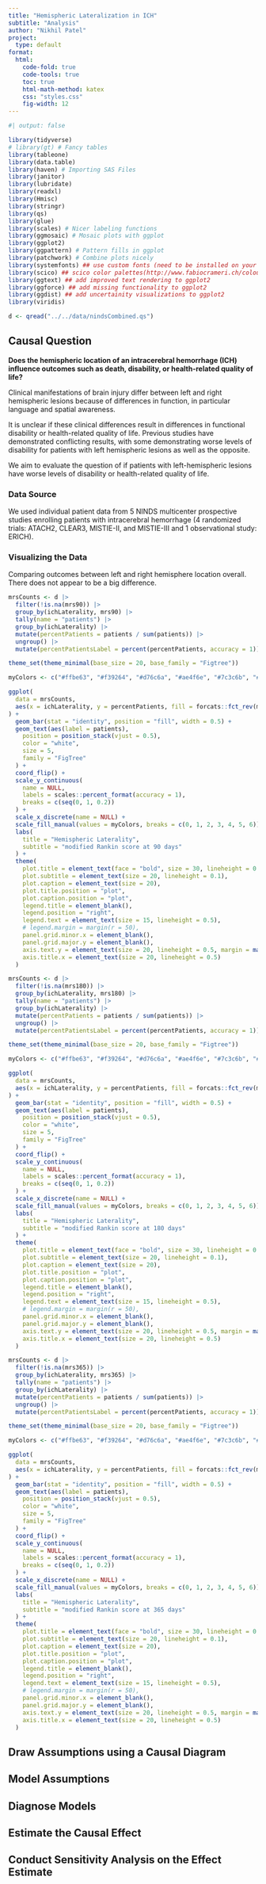 ```yaml
---
title: "Hemispheric Lateralization in ICH"
subtitle: "Analysis"
author: "Nikhil Patel"
project:
  type: default
format:
  html:
    code-fold: true
    code-tools: true
    toc: true
    html-math-method: katex
    css: "styles.css"
    fig-width: 12
---
```



```r
#| output: false

library(tidyverse)
# library(gt) # Fancy tables
library(tableone)
library(data.table)
library(haven) # Importing SAS Files
library(janitor)
library(lubridate)
library(readxl)
library(Hmisc)
library(stringr)
library(qs)
library(glue)
library(scales) # Nicer labeling functions
library(ggmosaic) # Mosaic plots with ggplot
library(ggplot2)
library(ggpattern) # Pattern fills in ggplot
library(patchwork) # Combine plots nicely
library(systemfonts) ## use custom fonts (need to be installed on your OS)
library(scico) ## scico color palettes(http://www.fabiocrameri.ch/colourmaps.php) in R
library(ggtext) ## add improved text rendering to ggplot2
library(ggforce) ## add missing functionality to ggplot2
library(ggdist) ## add uncertainity visualizations to ggplot2
library(viridis)

d <- qread("../../data/nindsCombined.qs")

```

## Causal Question
**Does the hemispheric location of an intracerebral hemorrhage (ICH) influence outcomes such as death, disability, or health-related quality of life?**

Clinical manifestations of brain injury differ between left and right hemispheric lesions because of differences in function, in particular language and spatial awareness.

It is unclear if these clinical differences result in differences in functional disability or health-related quality of life. Previous studies have demonstrated conflicting results, with some demonstrating worse levels of disability for patients with left hemispheric lesions as well as the opposite.

We aim to evaluate the question of if patients with left-hemispheric lesions have worse levels of disability or health-related quality of life.

### Data Source

We used individual patient data from 5 NINDS multicenter prospective studies enrolling patients with intracerebral hemorrhage (4 randomized trials: ATACH2, CLEAR3, MISTIE-II, and MISTIE-III and 1 observational study: ERICH).

### Visualizing the Data

Comparing outcomes between left and right hemisphere location overall. There does not appear to be a big difference.

```r

mrsCounts <- d |>
  filter(!is.na(mrs90)) |>
  group_by(ichLaterality, mrs90) |>
  tally(name = "patients") |>
  group_by(ichLaterality) |>
  mutate(percentPatients = patients / sum(patients)) |>
  ungroup() |>
  mutate(percentPatientsLabel = percent(percentPatients, accuracy = 1))

theme_set(theme_minimal(base_size = 20, base_family = "Figtree"))

myColors <- c("#ffbe63", "#f39264", "#d76c6a", "#ae4f6e", "#7c3c6b", "#462d5d", "#0a1e45") # https://learnui.design/tools/data-color-picker.html#palette

ggplot(
  data = mrsCounts,
  aes(x = ichLaterality, y = percentPatients, fill = forcats::fct_rev(mrs90))
) +
  geom_bar(stat = "identity", position = "fill", width = 0.5) +
  geom_text(aes(label = patients),
    position = position_stack(vjust = 0.5),
    color = "white",
    size = 5,
    family = "FigTree"
  ) +
  coord_flip() +
  scale_y_continuous(
    name = NULL,
    labels = scales::percent_format(accuracy = 1),
    breaks = c(seq(0, 1, 0.2))
  ) +
  scale_x_discrete(name = NULL) +
  scale_fill_manual(values = myColors, breaks = c(0, 1, 2, 3, 4, 5, 6)) +
  labs(
    title = "Hemispheric Laterality",
    subtitle = "modified Rankin score at 90 days"
  ) +
  theme(
    plot.title = element_text(face = "bold", size = 30, lineheight = 0.1),
    plot.subtitle = element_text(size = 20, lineheight = 0.1),
    plot.caption = element_text(size = 20),
    plot.title.position = "plot",
    plot.caption.position = "plot",
    legend.title = element_blank(),
    legend.position = "right",
    legend.text = element_text(size = 15, lineheight = 0.5),
    # legend.margin = margin(r = 50),
    panel.grid.minor.x = element_blank(),
    panel.grid.major.y = element_blank(),
    axis.text.y = element_text(size = 20, lineheight = 0.5, margin = margin(r = -10)),
    axis.title.x = element_text(size = 20, lineheight = 0.5)
  )

```

```r

mrsCounts <- d |>
  filter(!is.na(mrs180)) |>
  group_by(ichLaterality, mrs180) |>
  tally(name = "patients") |>
  group_by(ichLaterality) |>
  mutate(percentPatients = patients / sum(patients)) |>
  ungroup() |>
  mutate(percentPatientsLabel = percent(percentPatients, accuracy = 1))

theme_set(theme_minimal(base_size = 20, base_family = "Figtree"))

myColors <- c("#ffbe63", "#f39264", "#d76c6a", "#ae4f6e", "#7c3c6b", "#462d5d", "#0a1e45") # https://learnui.design/tools/data-color-picker.html#palette

ggplot(
  data = mrsCounts,
  aes(x = ichLaterality, y = percentPatients, fill = forcats::fct_rev(mrs180))
) +
  geom_bar(stat = "identity", position = "fill", width = 0.5) +
  geom_text(aes(label = patients),
    position = position_stack(vjust = 0.5),
    color = "white",
    size = 5,
    family = "FigTree"
  ) +
  coord_flip() +
  scale_y_continuous(
    name = NULL,
    labels = scales::percent_format(accuracy = 1),
    breaks = c(seq(0, 1, 0.2))
  ) +
  scale_x_discrete(name = NULL) +
  scale_fill_manual(values = myColors, breaks = c(0, 1, 2, 3, 4, 5, 6)) +
  labs(
    title = "Hemispheric Laterality",
    subtitle = "modified Rankin score at 180 days"
  ) +
  theme(
    plot.title = element_text(face = "bold", size = 30, lineheight = 0.1),
    plot.subtitle = element_text(size = 20, lineheight = 0.1),
    plot.caption = element_text(size = 20),
    plot.title.position = "plot",
    plot.caption.position = "plot",
    legend.title = element_blank(),
    legend.position = "right",
    legend.text = element_text(size = 15, lineheight = 0.5),
    # legend.margin = margin(r = 50),
    panel.grid.minor.x = element_blank(),
    panel.grid.major.y = element_blank(),
    axis.text.y = element_text(size = 20, lineheight = 0.5, margin = margin(r = -10)),
    axis.title.x = element_text(size = 20, lineheight = 0.5)
  )

```

```r

mrsCounts <- d |>
  filter(!is.na(mrs365)) |>
  group_by(ichLaterality, mrs365) |>
  tally(name = "patients") |>
  group_by(ichLaterality) |>
  mutate(percentPatients = patients / sum(patients)) |>
  ungroup() |>
  mutate(percentPatientsLabel = percent(percentPatients, accuracy = 1))

theme_set(theme_minimal(base_size = 20, base_family = "Figtree"))

myColors <- c("#ffbe63", "#f39264", "#d76c6a", "#ae4f6e", "#7c3c6b", "#462d5d", "#0a1e45") # https://learnui.design/tools/data-color-picker.html#palette

ggplot(
  data = mrsCounts,
  aes(x = ichLaterality, y = percentPatients, fill = forcats::fct_rev(mrs365))
) +
  geom_bar(stat = "identity", position = "fill", width = 0.5) +
  geom_text(aes(label = patients),
    position = position_stack(vjust = 0.5),
    color = "white",
    size = 5,
    family = "FigTree"
  ) +
  coord_flip() +
  scale_y_continuous(
    name = NULL,
    labels = scales::percent_format(accuracy = 1),
    breaks = c(seq(0, 1, 0.2))
  ) +
  scale_x_discrete(name = NULL) +
  scale_fill_manual(values = myColors, breaks = c(0, 1, 2, 3, 4, 5, 6)) +
  labs(
    title = "Hemispheric Laterality",
    subtitle = "modified Rankin score at 365 days"
  ) +
  theme(
    plot.title = element_text(face = "bold", size = 30, lineheight = 0.1),
    plot.subtitle = element_text(size = 20, lineheight = 0.1),
    plot.caption = element_text(size = 20),
    plot.title.position = "plot",
    plot.caption.position = "plot",
    legend.title = element_blank(),
    legend.position = "right",
    legend.text = element_text(size = 15, lineheight = 0.5),
    # legend.margin = margin(r = 50),
    panel.grid.minor.x = element_blank(),
    panel.grid.major.y = element_blank(),
    axis.text.y = element_text(size = 20, lineheight = 0.5, margin = margin(r = -10)),
    axis.title.x = element_text(size = 20, lineheight = 0.5)
  )

```

## Draw Assumptions using a Causal Diagram



## Model Assumptions

## Diagnose Models

## Estimate the Causal Effect

## Conduct Sensitivity Analysis on the Effect Estimate

#
#
#
#
#
#
#
#
#
#
#
#
#
#
#
#
